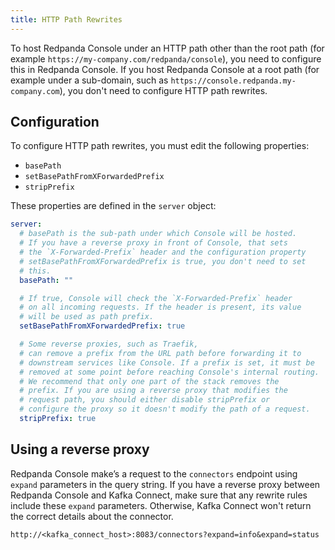```yaml
---
title: HTTP Path Rewrites
---
```


<head>
    <meta name="title" content="Hosting Redpanda Console under a sub-path | Redpanda Docs"/>
    <meta name="description" content="If you want to host Redpanda Console under a sub-path rather than the root path, you need to configure this. This page explains how you can configure Console to comply with your URL rewrites."/>
</head>

To host Redpanda Console under an HTTP path other than the root path (for example `https://my-company.com/redpanda/console`),
you need to configure this in Redpanda Console. If you host Redpanda Console at a root path (for example under a sub-domain, such as `https://console.redpanda.my-company.com`),
you don't need to configure HTTP path rewrites.

## Configuration

To configure HTTP path rewrites, you must edit the following properties:

- `basePath`
- `setBasePathFromXForwardedPrefix`
- `stripPrefix`

These properties are defined in the `server` object:

```yaml
server:
  # basePath is the sub-path under which Console will be hosted.
  # If you have a reverse proxy in front of Console, that sets
  # the `X-Forwarded-Prefix` header and the configuration property
  # setBasePathFromXForwardedPrefix is true, you don't need to set
  # this.
  basePath: ""

  # If true, Console will check the `X-Forwarded-Prefix` header
  # on all incoming requests. If the header is present, its value
  # will be used as path prefix.
  setBasePathFromXForwardedPrefix: true

  # Some reverse proxies, such as Traefik,
  # can remove a prefix from the URL path before forwarding it to
  # downstream services like Console. If a prefix is set, it must be
  # removed at some point before reaching Console's internal routing.
  # We recommend that only one part of the stack removes the
  # prefix. If you are using a reverse proxy that modifies the
  # request path, you should either disable stripPrefix or
  # configure the proxy so it doesn't modify the path of a request.
  stripPrefix: true
```

## Using a reverse proxy

Redpanda Console make’s a request to the `connectors` endpoint using `expand` parameters in the query string. If you have a reverse proxy between Redpanda Console and Kafka Connect, make sure that any rewrite rules include these `expand` parameters. Otherwise, Kafka Connect won't return the correct details about the connector.

```
http://<kafka_connect_host>:8083/connectors?expand=info&expand=status
```
